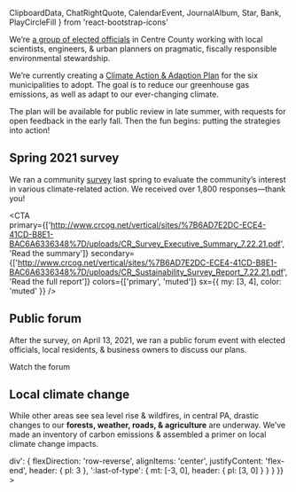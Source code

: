 ClipboardData,
ChatRightQuote,
CalendarEvent,
JournalAlbum,
Star,
Bank,
PlayCircleFill
} from 'react-bootstrap-icons'

We’re <Link href="/about">[a group of elected officials](/about)</Link>
in Centre County working with local scientists, engineers, & urban planners
on pragmatic, fiscally responsible environmental stewardship.

We’re currently creating a [Climate Action & Adaption Plan](https://www.crcog.net/climateaction) for the six municipalities to adopt. The goal is to reduce our greenhouse gas emissions, as well as adapt to our ever-changing climate.

The plan will be available for public review in late summer, with requests for open feedback in the early fall. Then the fun begins: putting the strategies into action!

<Signup />

## Spring 2021 survey <Star />

We ran a community [survey](https://www.crcog.net/sustain-survey) last spring to evaluate the community’s interest
in various climate-related action. We received over 1,800 responses—thank you!

<CTA                                                                             
  primary={['http://www.crcog.net/vertical/sites/%7B6AD7E2DC-ECE4-41CD-B8E1-BAC6A6336348%7D/uploads/CR_Survey_Executive_Summary_7.22.21.pdf', 'Read the summary']}
  secondary={['http://www.crcog.net/vertical/sites/%7B6AD7E2DC-ECE4-41CD-B8E1-BAC6A6336348%7D/uploads/CR_Sustainability_Survey_Report_7.22.21.pdf', 'Read the full report']}
  colors={['primary', 'muted']}
  sx={{ my: [3, 4], color: 'muted' }}
/>

## Public forum <ChatRightQuote />

After the survey, on April 13, 2021, we ran a <Link href="/forum" passHref><a>public forum event</a></Link>
with elected officials, local residents, & business owners to discuss our plans.

<NavCard color="brown" icon={PlayCircleFill} to="/forum">
  Watch the forum
</NavCard>

## Local climate change <JournalAlbum />

While other areas see sea level rise & wildfires, in central PA,
drastic changes to our **forests, weather, roads, & agriculture** are underway.
We’ve made an inventory of carbon emissions &
assembled a primer on local climate change impacts.

<Link href="/climate" passHref>
  <Grid
    as="a"
    columns={[null, 2]}
    sx={{
      width: '100%',
      alignItems: 'end',
      textDecoration: 'none',
      color: 'text',
      maxWidth: 580,
      mx: 'auto',
      py: [3, 4],
      mt: -3,
      '> div': {
        flexDirection: 'row-reverse',
        alignItems: 'center',
        justifyContent: 'flex-end',
        header: { pl: 3 },
        ':last-of-type': { mt: [-3, 0], header: { pl: [3, 0] } }
      }
    }}
  >
    <FootprintBubbles />
  </Grid>
</Link>
<CTA
  primary={['/climate', 'Learn about climate']}
  secondary={['/resources', 'Explore resources']}
/>
